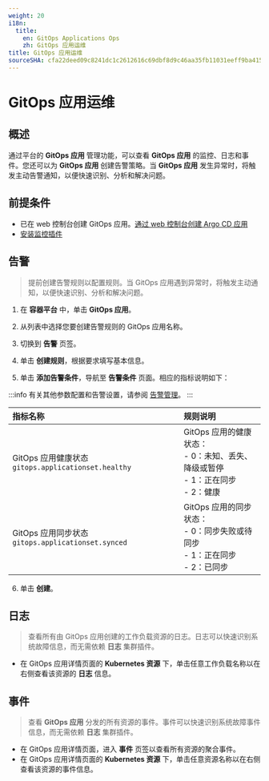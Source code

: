 ```yaml
---
weight: 20
i18n:
  title:
    en: GitOps Applications Ops
    zh: GitOps 应用运维
title: GitOps 应用运维
sourceSHA: cfa22deed09c8241dc1c2612616c69dbf8d9c46aa35fb11031eeff9ba4155472
---
```


# GitOps 应用运维

## 概述

通过平台的 **GitOps 应用** 管理功能，可以查看 **GitOps 应用** 的监控、日志和事件。您还可以为 **GitOps 应用** 创建告警策略。当 **GitOps 应用** 发生异常时，将触发主动告警通知，以便快速识别、分析和解决问题。

## 前提条件

- 已在 web 控制台创建 GitOps 应用。[通过 web 控制台创建 Argo CD 应用](../../how_to/create_gitops_app.mdx)
- [安装监控插件](/observability/monitor/functions/install_monitor.mdx)

## 告警

> 提前创建告警规则以配置规则。当 GitOps 应用遇到异常时，将触发主动通知，以便快速识别、分析和解决问题。

1. 在 **容器平台** 中，单击 **GitOps 应用**。

2. 从列表中选择您要创建告警规则的 GitOps 应用名称。

3. 切换到 **告警** 页签。

4. 单击 **创建规则**，根据要求填写基本信息。

5. 单击 **添加告警条件**，导航至 **告警条件** 页面。相应的指标说明如下：

:::info
有关其他参数配置和告警设置，请参阅 [告警管理](/observability/monitor/functions/manage_alert.mdx)。
:::

| **指标名称**                                                  | **规则说明**                                                                                                       |
| :------------------------------------------------------------- | :----------------------------------------------------------------------------------------------------------------- |
| GitOps 应用健康状态 `gitops.applicationset.healthy` | GitOps 应用的健康状态：<br /> - 0：未知、丢失、降级或暂停 <br /> - 1：正在同步 <br /> - 2：健康 |
| GitOps 应用同步状态 `gitops.applicationset.synced`    | GitOps 应用的同步状态：<br /> - 0：同步失败或待同步<br /> - 1：正在同步 <br /> - 2：已同步                 |

6. 单击 **创建**。

## 日志

> 查看所有由 GitOps 应用创建的工作负载资源的日志。日志可以快速识别系统故障信息，而无需依赖 **日志** 集群插件。

- 在 GitOps 应用详情页面的 **Kubernetes 资源** 下，单击任意工作负载名称以在右侧查看该资源的 **日志** 信息。

## 事件

> 查看 **GitOps 应用** 分发的所有资源的事件。事件可以快速识别系统故障事件信息，而无需依赖 **日志** 集群插件。

- 在 GitOps 应用详情页面，进入 **事件** 页签以查看所有资源的聚合事件。
- 在 GitOps 应用详情页面的 **Kubernetes 资源** 下，单击任意资源名称以在右侧查看该资源的事件信息。
